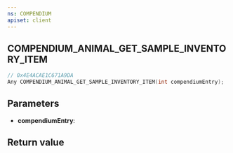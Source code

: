 ```yaml
---
ns: COMPENDIUM
apiset: client
---
```

## COMPENDIUM_ANIMAL_GET_SAMPLE_INVENTORY_ITEM

```c
// 0x4E4ACAE1C671A9DA
Any COMPENDIUM_ANIMAL_GET_SAMPLE_INVENTORY_ITEM(int compendiumEntry);
```


## Parameters
* **compendiumEntry**:

## Return value